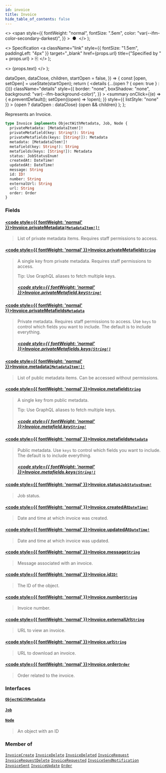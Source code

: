 ```yaml
---
id: invoice
title: Invoice
hide_table_of_contents: false
---
```


  <>
    <span
      style={{
        fontWeight: "normal",
        fontSize: ".5em",
        color: "var(--ifm-color-secondary-darkest)",
      }}
    >
      &nbsp;●&nbsp;
    </span>
  </>
);

  <>
    Specification
    <a
      className="link"
      style={{ fontSize: "1.5em", paddingLeft: "4px" }}
      target="\_blank"
      href={props.url}
      title={"Specified by " + props.url}
    >
      ⎘
    </a>
  </>
);

  <>
    <span className={props.class}>{props.text}</span>
  </>
);


  dataOpen,
  dataClose,
  children,
  startOpen = false,
}) => {
  const [open, setOpen] = useState(startOpen);
  return (
    <details
      {...(open ? { open: true } : {})}
      className="details"
      style={{
        border: "none",
        boxShadow: "none",
        background: "var(--ifm-background-color)",
      }}
    >
      <summary
        onClick={(e) => {
          e.preventDefault();
          setOpen((open) => !open);
        }}
        style={{ listStyle: "none" }}
      >
        {open ? dataOpen : dataClose}
      </summary>
      {open && children}
    </details>
  );
};

Represents an Invoice.

```graphql
type Invoice implements ObjectWithMetadata, Job, Node {
  privateMetadata: [MetadataItem!]!
  privateMetafield(key: String!): String
  privateMetafields(keys: [String!]): Metadata
  metadata: [MetadataItem!]!
  metafield(key: String!): String
  metafields(keys: [String!]): Metadata
  status: JobStatusEnum!
  createdAt: DateTime!
  updatedAt: DateTime!
  message: String
  id: ID!
  number: String
  externalUrl: String
  url: String
  order: Order
}
```

### Fields

#### [<code style={{ fontWeight: 'normal' }}>Invoice.<b>privateMetadata</b></code>](#)<Bullet />[`[MetadataItem!]!`](../../../api-reference/miscellaneous/objects/metadata-item) <Badge class="badge badge--secondary" text="non-null"/> <Badge class="badge badge--secondary" text="object"/>

> List of private metadata items. Requires staff permissions to access.

#### [<code style={{ fontWeight: 'normal' }}>Invoice.<b>privateMetafield</b></code>](#)<Bullet />[`String`](../../../api-reference/miscellaneous/scalars/string) <Badge class="badge badge--secondary" text="scalar"/>

> A single key from private metadata. Requires staff permissions to access.
>
> Tip: Use GraphQL aliases to fetch multiple keys.
>
> <Badge text="Added in Saleor 3.3" class="secondary margin-bottom--sm" />
>
> ##### [<code style={{ fontWeight: 'normal' }}>Invoice.privateMetafield.<b>key</b></code>](#)<Bullet />[`String!`](../../../api-reference/miscellaneous/scalars/string) <Badge class="badge badge--secondary" text="non-null"/> <Badge class="badge badge--secondary" text="scalar"/>

#### [<code style={{ fontWeight: 'normal' }}>Invoice.<b>privateMetafields</b></code>](#)<Bullet />[`Metadata`](../../../api-reference/miscellaneous/scalars/metadata) <Badge class="badge badge--secondary" text="scalar"/>

> Private metadata. Requires staff permissions to access. Use `keys` to control which fields you want to include. The default is to include everything.
>
> <Badge text="Added in Saleor 3.3" class="secondary margin-bottom--sm" />
>
> ##### [<code style={{ fontWeight: 'normal' }}>Invoice.privateMetafields.<b>keys</b></code>](#)<Bullet />[`[String!]`](../../../api-reference/miscellaneous/scalars/string) <Badge class="badge badge--secondary" text="list"/> <Badge class="badge badge--secondary" text="scalar"/>

#### [<code style={{ fontWeight: 'normal' }}>Invoice.<b>metadata</b></code>](#)<Bullet />[`[MetadataItem!]!`](../../../api-reference/miscellaneous/objects/metadata-item) <Badge class="badge badge--secondary" text="non-null"/> <Badge class="badge badge--secondary" text="object"/>

> List of public metadata items. Can be accessed without permissions.

#### [<code style={{ fontWeight: 'normal' }}>Invoice.<b>metafield</b></code>](#)<Bullet />[`String`](../../../api-reference/miscellaneous/scalars/string) <Badge class="badge badge--secondary" text="scalar"/>

> A single key from public metadata.
>
> Tip: Use GraphQL aliases to fetch multiple keys.
>
> <Badge text="Added in Saleor 3.3" class="secondary margin-bottom--sm" />
>
> ##### [<code style={{ fontWeight: 'normal' }}>Invoice.metafield.<b>key</b></code>](#)<Bullet />[`String!`](../../../api-reference/miscellaneous/scalars/string) <Badge class="badge badge--secondary" text="non-null"/> <Badge class="badge badge--secondary" text="scalar"/>

#### [<code style={{ fontWeight: 'normal' }}>Invoice.<b>metafields</b></code>](#)<Bullet />[`Metadata`](../../../api-reference/miscellaneous/scalars/metadata) <Badge class="badge badge--secondary" text="scalar"/>

> Public metadata. Use `keys` to control which fields you want to include. The default is to include everything.
>
> <Badge text="Added in Saleor 3.3" class="secondary margin-bottom--sm" />
>
> ##### [<code style={{ fontWeight: 'normal' }}>Invoice.metafields.<b>keys</b></code>](#)<Bullet />[`[String!]`](../../../api-reference/miscellaneous/scalars/string) <Badge class="badge badge--secondary" text="list"/> <Badge class="badge badge--secondary" text="scalar"/>

#### [<code style={{ fontWeight: 'normal' }}>Invoice.<b>status</b></code>](#)<Bullet />[`JobStatusEnum!`](../../../api-reference/miscellaneous/enums/job-status-enum) <Badge class="badge badge--secondary" text="non-null"/> <Badge class="badge badge--secondary" text="enum"/>

> Job status.

#### [<code style={{ fontWeight: 'normal' }}>Invoice.<b>createdAt</b></code>](#)<Bullet />[`DateTime!`](../../../api-reference/miscellaneous/scalars/date-time) <Badge class="badge badge--secondary" text="non-null"/> <Badge class="badge badge--secondary" text="scalar"/>

> Date and time at which invoice was created.

#### [<code style={{ fontWeight: 'normal' }}>Invoice.<b>updatedAt</b></code>](#)<Bullet />[`DateTime!`](../../../api-reference/miscellaneous/scalars/date-time) <Badge class="badge badge--secondary" text="non-null"/> <Badge class="badge badge--secondary" text="scalar"/>

> Date and time at which invoice was updated.

#### [<code style={{ fontWeight: 'normal' }}>Invoice.<b>message</b></code>](#)<Bullet />[`String`](../../../api-reference/miscellaneous/scalars/string) <Badge class="badge badge--secondary" text="scalar"/>

> Message associated with an invoice.

#### [<code style={{ fontWeight: 'normal' }}>Invoice.<b>id</b></code>](#)<Bullet />[`ID!`](../../../api-reference/miscellaneous/scalars/id) <Badge class="badge badge--secondary" text="non-null"/> <Badge class="badge badge--secondary" text="scalar"/>

> The ID of the object.

#### [<code style={{ fontWeight: 'normal' }}>Invoice.<b>number</b></code>](#)<Bullet />[`String`](../../../api-reference/miscellaneous/scalars/string) <Badge class="badge badge--secondary" text="scalar"/>

> Invoice number.

#### [<code style={{ fontWeight: 'normal' }}>Invoice.<b>externalUrl</b></code>](#)<Bullet />[`String`](../../../api-reference/miscellaneous/scalars/string) <Badge class="badge badge--secondary" text="scalar"/>

> URL to view an invoice.

#### [<code style={{ fontWeight: 'normal' }}>Invoice.<b>url</b></code>](#)<Bullet />[`String`](../../../api-reference/miscellaneous/scalars/string) <Badge class="badge badge--secondary" text="scalar"/>

> URL to download an invoice.

#### [<code style={{ fontWeight: 'normal' }}>Invoice.<b>order</b></code>](#)<Bullet />[`Order`](../../../api-reference/orders/objects/order) <Badge class="badge badge--secondary" text="object"/>

> Order related to the invoice.
>
> <Badge text="Added in Saleor 3.10" class="secondary margin-bottom--sm" />

### Interfaces

#### [`ObjectWithMetadata`](../../../api-reference/miscellaneous/interfaces/object-with-metadata) <Badge class="badge badge--secondary" text="interface"/>

>

#### [`Job`](../../../api-reference/miscellaneous/interfaces/job) <Badge class="badge badge--secondary" text="interface"/>

>

#### [`Node`](../../../api-reference/miscellaneous/interfaces/node) <Badge class="badge badge--secondary" text="interface"/>

> An object with an ID

### Member of

[`InvoiceCreate`](../../../api-reference/orders/objects/invoice-create) <Badge class="badge badge--secondary" text="object"/><Bullet />[`InvoiceDelete`](../../../api-reference/orders/objects/invoice-delete) <Badge class="badge badge--secondary" text="object"/><Bullet />[`InvoiceDeleted`](../../../api-reference/orders/objects/invoice-deleted) <Badge class="badge badge--secondary" text="object"/><Bullet />[`InvoiceRequest`](../../../api-reference/orders/objects/invoice-request) <Badge class="badge badge--secondary" text="object"/><Bullet />[`InvoiceRequestDelete`](../../../api-reference/orders/objects/invoice-request-delete) <Badge class="badge badge--secondary" text="object"/><Bullet />[`InvoiceRequested`](../../../api-reference/orders/objects/invoice-requested) <Badge class="badge badge--secondary" text="object"/><Bullet />[`InvoiceSendNotification`](../../../api-reference/orders/objects/invoice-send-notification) <Badge class="badge badge--secondary" text="object"/><Bullet />[`InvoiceSent`](../../../api-reference/orders/objects/invoice-sent) <Badge class="badge badge--secondary" text="object"/><Bullet />[`InvoiceUpdate`](../../../api-reference/orders/objects/invoice-update) <Badge class="badge badge--secondary" text="object"/><Bullet />[`Order`](../../../api-reference/orders/objects/order) <Badge class="badge badge--secondary" text="object"/>

